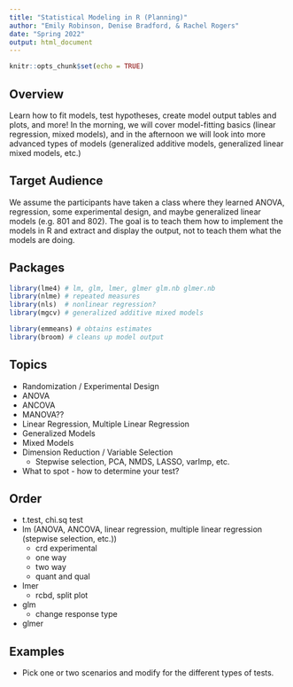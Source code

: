 ```yaml
---
title: "Statistical Modeling in R (Planning)"
author: "Emily Robinson, Denise Bradford, & Rachel Rogers"
date: "Spring 2022"
output: html_document
---
```


```r
knitr::opts_chunk$set(echo = TRUE)
```

## Overview

Learn how to fit models, test hypotheses, create model output tables and plots, and more! In the morning, we will cover model-fitting basics (linear regression, mixed models), and in the afternoon we will look into more advanced types of models (generalized additive models, generalized linear mixed models, etc.)

## Target Audience

We assume the participants have taken a class where they learned ANOVA, regression, some experimental design, and maybe generalized linear models (e.g. 801 and 802). The goal is to teach them how to implement the models in R and extract and display the output, not to teach them what the models are doing.

## Packages

```r
library(lme4) # lm, glm, lmer, glmer glm.nb glmer.nb
library(nlme) # repeated measures
library(nls)  # nonlinear regression?
library(mgcv) # generalized additive mixed models

library(emmeans) # obtains estimates
library(broom) # cleans up model output
```

## Topics

+ Randomization / Experimental Design
+ ANOVA
+ ANCOVA
+ MANOVA??
+ Linear Regression, Multiple Linear Regression
+ Generalized Models
+ Mixed Models
+ Dimension Reduction / Variable Selection
  + Stepwise selection, PCA, NMDS, LASSO, varImp, etc.
+ What to spot - how to determine your test?
  
## Order
+ t.test, chi.sq test
+ lm (ANOVA, ANCOVA, linear regression, multiple linear regression (stepwise selection, etc.))
  + crd experimental
  + one way
  + two way
  + quant and qual
+ lmer
  + rcbd, split plot
+ glm
  + change response type
+ glmer

## Examples
+ Pick one or two scenarios and modify for the different types of tests.
